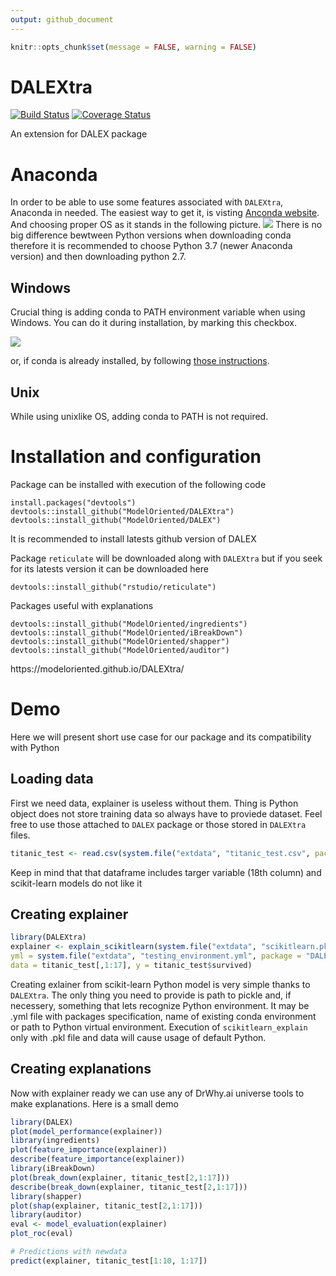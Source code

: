 ```yaml
---
output: github_document
---
```


```r
knitr::opts_chunk$set(message = FALSE, warning = FALSE)
```

# DALEXtra

[![Build Status](https://travis-ci.org/ModelOriented/DALEXtra.svg?branch=master)](https://travis-ci.org/ModelOriented/DALEXtra)
[![Coverage
Status](https://img.shields.io/codecov/c/github/ModelOriented/DALEXtra/master.svg)](https://codecov.io/github/ModelOriented/DALEXtra?branch=master)

An extension for DALEX package

# Anaconda

In order to be able to use some features associated with `DALEXtra`, Anaconda in needed. The easiest way to get it, is visting 
[Anconda website](https://www.anaconda.com/distribution). And choosing proper OS as it stands in the following picture.
![](README_files/figure-gfm/anaconda1.png) There is no big difference bewtween Python versions when downloading conda therefore it is recommended to choose Python 3.7 (newer Anaconda version) and then downloading python 2.7.

## Windows 

Crucial thing is adding conda to PATH environment variable when using Windows. You can do it during installation, by marking this checkbox.

![](README_files/figure-gfm/anaconda2.png)

or, if conda is already installed, by following [those instructions](https://stackoverflow.com/a/44597801/9717584).

## Unix

While using unixlike OS, adding conda to PATH is not required.

# Installation and configuration

Package can be installed with execution of the following code

```
install.packages("devtools")
devtools::install_github("ModelOriented/DALEXtra")
devtools::install_github("ModelOriented/DALEX")
```
It is recommended to install latests github version of DALEX


Package `reticulate` will be downloaded along with `DALEXtra` but if you seek for its latests version it can be downloaded here

```
devtools::install_github("rstudio/reticulate")
```

Packages useful with explanations

```
devtools::install_github("ModelOriented/ingredients")
devtools::install_github("ModelOriented/iBreakDown")
devtools::install_github("ModelOriented/shapper")
devtools::install_github("ModelOriented/auditor")
```

https://modeloriented.github.io/DALEXtra/

# Demo

Here we will present short use case for our package and its compatibility with Python

## Loading data

First we need data, explainer is useless without them. Thing is Python object does not store training data so always have to proviede dataset. Feel free to use those attached to `DALEX` package or those stored in `DALEXtra` files. 

```r
titanic_test <- read.csv(system.file("extdata", "titanic_test.csv", package = "DALEXtra"))
```
Keep in mind that that dataframe includes targer variable (18th column) and scikit-learn models do not like it

## Creating explainer
```r
library(DALEXtra)
explainer <- explain_scikitlearn(system.file("extdata", "scikitlearn.pkl", package = "DALEXtra"),
yml = system.file("extdata", "testing_environment.yml", package = "DALEXtra"), 
data = titanic_test[,1:17], y = titanic_test$survived)
```

Creating exlainer from scikit-learn Python model is very simple thanks to `DALEXtra`. The only thing you need to provide is path to pickle and, if necessery, something that lets recognize Python environment. It may be .yml file with packages specification, name of existing conda environment or path to Python virtual environment. Execution of `scikitlearn_explain` only with .pkl file and data will cause usage of default Python.

## Creating explanations
Now with explainer ready we can use any of DrWhy.ai universe tools to make explanations. Here is a small demo
```r
library(DALEX)
plot(model_performance(explainer))
library(ingredients)
plot(feature_importance(explainer))
describe(feature_importance(explainer))
library(iBreakDown)
plot(break_down(explainer, titanic_test[2,1:17]))
describe(break_down(explainer, titanic_test[2,1:17]))
library(shapper)
plot(shap(explainer, titanic_test[2,1:17]))
library(auditor)
eval <- model_evaluation(explainer)
plot_roc(eval)

# Predictions with newdata
predict(explainer, titanic_test[1:10, 1:17])
```
